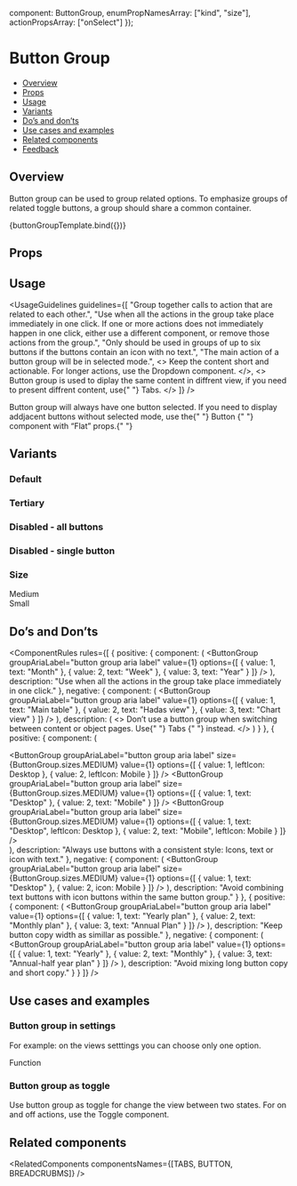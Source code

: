 
  component: ButtonGroup,
  enumPropNamesArray: ["kind", "size"],
  actionPropsArray: ["onSelect"]
});

<Meta
  title="Buttons/ Button Group"
  component={ButtonGroup}
  argTypes={metaSettings.argTypes}
  decorators={metaSettings.decorators}
/>

<!--- Component template -->


<!--- Component documentation -->

# Button Group

- [Overview](#overview)
- [Props](#props)
- [Usage](#usage)
- [Variants](#variants)
- [Do’s and don’ts](#dos-and-donts)
- [Use cases and examples](#use-cases-and-examples)
- [Related components](#related-components)
- [Feedback](#feedback)

## Overview

Button group can be used to group related options. To emphasize groups of related toggle buttons, a group should share a common container.

<Canvas>
  <Story
    name="Overview"
    args={{
      options: [
        { value: 1, text: "Alpha" },
        { value: 2, text: "Beta" },
        { value: 3, text: "Gamma" },
        { value: 4, text: "Delta" }
      ],
      value: 1
    }}
  >
    {buttonGroupTemplate.bind({})}
  </Story>
</Canvas>

## Props

<ArgsTable of={ButtonGroup} />

## Usage

<UsageGuidelines
  guidelines={[
    "Group together calls to action that are related to each other.",
    "Use when all the actions in the group take place immediately in one click. If one or more actions does not immediately happen in one click, either use a different component, or remove those actions from the group.",
    "Only should be used in groups of up to six buttons if the buttons contain an icon with no text.",
    "The main action of a button group will be in selected mode.",
    <>
      Keep the content short and actionable. For longer actions, use the
      <Link href="/?path=/docs/inputs-dropdown--overview">Dropdown</Link> component.
    </>,
    <>
      Button group is used to diplay the same content in diffrent view, if you need to present diffrent content, use{" "}
      <Link href="/?path=/docs/navigation-tabs-tabs--overview">Tabs.</Link>
    </>
  ]}
/>

<Tip title="Check yourself">
  Button group will always have one button selected. If you need to display addjacent buttons without selected mode, use
  the{" "}
  <Link href="/?path=/docs/buttons-button--overview" size={Link.sizes.SMALL} withoutSpacing>
    Button
  </Link>{" "}
  component with “Flat” props.{" "}
</Tip>

## Variants

### Default

<Canvas>
  <Story name="Default">
    <ButtonGroup
      groupAriaLabel="button group aria label"
      value={1}
      options={[
        { value: 1, text: "Alpha" },
        { value: 2, text: "Beta" },
        { value: 3, text: "Gamma" },
        { value: 4, text: "Delta" }
      ]}
    />
  </Story>
</Canvas>

### Tertiary

<Canvas>
  <Story name="Tertiary">
    <ButtonGroup
      groupAriaLabel="button group aria label"
      value={1}
      kind={ButtonGroup.kinds.TERTIARY}
      options={[
        { value: 1, text: "Alpha" },
        { value: 2, text: "Beta" },
        { value: 3, text: "Gamma" },
        { value: 4, text: "Delta" }
      ]}
    />
  </Story>
</Canvas>

### Disabled - all buttons

<Canvas>
  <Story name="Disabled">
    <ButtonGroup
      disabled
      groupAriaLabel="button group aria label"
      options={[
        { value: 1, text: "Alpha" },
        { value: 2, text: "Beta" },
        { value: 3, text: "Gamma" },
        { value: 4, text: "Delta" }
      ]}
    />
  </Story>
</Canvas>

### Disabled - single button

<Canvas>
  <Story name="Disabled - Singe Button">
    <ButtonGroup
      groupAriaLabel="button group aria label"
      options={[
        { value: 1, text: "Alpha" },
        { value: 2, text: "Beta" },
        { value: 3, text: "Gamma" },
        { value: 4, text: "Delta", disabled: true, tooltipContent: "I'm the worst variant ever" }
      ]}
    />
  </Story>
</Canvas>

### Size

<Canvas>
  <Story name="Size">
    <div className="monday-storybook-button-group_column">
      Medium
      <ButtonGroup
        groupAriaLabel="button group aria label"
        size={ButtonGroup.sizes.MEDIUM}
        value={1}
        options={[
          { value: 1, text: "Alpha" },
          { value: 2, text: "Beta" },
          { value: 3, text: "Gamma" },
          { value: 4, text: "Delta" }
        ]}
      />
    </div>
    <div className="monday-storybook-button-group_column">
      Small
      <ButtonGroup
        groupAriaLabel="button group aria label"
        size={ButtonGroup.sizes.SMALL}
        value={1}
        options={[
          { value: 1, text: "Alpha" },
          { value: 2, text: "Beta" },
          { value: 3, text: "Gamma" },
          { value: 4, text: "Delta" }
        ]}
      />
    </div>
  </Story>
</Canvas>

## Do’s and Don’ts

<ComponentRules
  rules={[
    {
      positive: {
        component: (
          <ButtonGroup
            groupAriaLabel="button group aria label"
            value={1}
            options={[
              { value: 1, text: "Month" },
              { value: 2, text: "Week" },
              { value: 3, text: "Year" }
            ]}
          />
        ),
        description: "Use when all the actions in the group take place immediately in one click."
      },
      negative: {
        component: (
          <ButtonGroup
            groupAriaLabel="button group aria label"
            value={1}
            options={[
              { value: 1, text: "Main table" },
              { value: 2, text: "Hadas view" },
              { value: 3, text: "Chart view" }
            ]}
          />
        ),
        description: (
          <>
            Don’t use a button group when switching between content or object pages. Use{" "}
            <Link href="/?path=/docs/navigation-tabs-tabs--overview" withoutSpacing>
              Tabs
            </Link>{" "}
            instead.
          </>
        )
      }
    },
    {
      positive: {
        component: (
          <div className="monday-storybook-button-group_column">
            <ButtonGroup
              groupAriaLabel="button group aria label"
              size={ButtonGroup.sizes.MEDIUM}
              value={1}
              options={[
                { value: 1, leftIcon: Desktop },
                { value: 2, leftIcon: Mobile }
              ]}
            />
            <ButtonGroup
              groupAriaLabel="button group aria label"
              size={ButtonGroup.sizes.MEDIUM}
              value={1}
              options={[
                { value: 1, text: "Desktop" },
                { value: 2, text: "Mobile" }
              ]}
            />
            <ButtonGroup
              groupAriaLabel="button group aria label"
              size={ButtonGroup.sizes.MEDIUM}
              value={1}
              options={[
                { value: 1, text: "Desktop", leftIcon: Desktop },
                { value: 2, text: "Mobile", leftIcon: Mobile }
              ]}
            />
          </div>
        ),
        description: "Always use buttons with a consistent style: Icons, text or icon with text."
      },
      negative: {
        component: (
          <ButtonGroup
            groupAriaLabel="button group aria label"
            size={ButtonGroup.sizes.MEDIUM}
            value={1}
            options={[
              { value: 1, text: "Desktop" },
              { value: 2, icon: Mobile }
            ]}
          />
        ),
        description: "Avoid combining text buttons with icon buttons within the same button group."
      }
    },
    {
      positive: {
        component: (
          <ButtonGroup
            groupAriaLabel="button group aria label"
            value={1}
            options={[
              { value: 1, text: "Yearly plan" },
              { value: 2, text: "Monthly plan" },
              { value: 3, text: "Annual Plan" }
            ]}
          />
        ),
        description: "Keep button copy width as simillar as possible."
      },
      negative: {
        component: (
          <ButtonGroup
            groupAriaLabel="button group aria label"
            value={1}
            options={[
              { value: 1, text: "Yearly" },
              { value: 2, text: "Monthly" },
              { value: 3, text: "Annual-half year plan" }
            ]}
          />
        ),
        description: "Avoid mixing long button copy and short copy."
      }
    }
  ]}
/>

## Use cases and examples

### Button group in settings

For example: on the views setttings you can choose only one option.

<Canvas>
  <Story name="Button group in settings">
    <div className="monday-storybook-button-group_column">
      Function
      <ButtonGroup
        groupAriaLabel="button group aria label"
        size={ButtonGroup.sizes.SMALL}
        value={1}
        options={[
          { value: 1, text: "Sum" },
          { value: 2, text: "Average" },
          { value: 3, text: "Median" },
          { value: 4, text: "Min" }
        ]}
      />
    </div>
  </Story>
</Canvas>

### Button group as toggle

Use button group as toggle for change the view between two states.
For on and off actions, use the <Link withoutSpacing href="/?path=/docs/inputs-toggle--overview">Toggle component</Link>.

<Canvas>
  <Story name="Button group as toggle">
    <ButtonGroup
      groupAriaLabel="button group aria label"
      value={1}
      options={[
        { value: 1, text: "Grid" },
        { value: 2, text: "List" }
      ]}
    />
  </Story>
</Canvas>

## Related components

<RelatedComponents componentsNames={[TABS, BUTTON, BREADCRUBMS]} />
